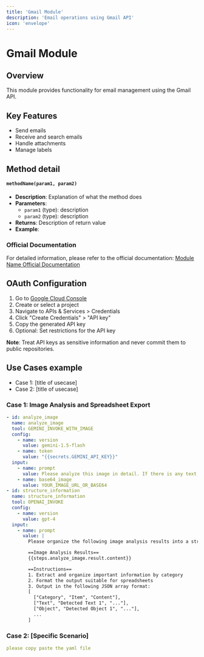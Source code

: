 ```yaml
---
title: 'Gmail Module'
description: 'Email operations using Gmail API'
icon: 'envelope'
---
```


# Gmail Module

## Overview

This module provides functionality for email management using the Gmail API.

## Key Features

- Send emails
- Receive and search emails
- Handle attachments
- Manage labels

## Method detail

#### `methodName(param1, param2)`
- **Description**: Explanation of what the method does
- **Parameters**:
  - `param1` (type): description
  - `param2` (type): description
- **Returns**: Description of return value
- **Example**:
### Official Documentation
For detailed information, please refer to the official documentation:
[Module Name Official Documentation](https://example.com/docs)


## OAuth Configuration

1. Go to [Google Cloud Console](https://console.cloud.google.com/)
2. Create or select a project
3. Navigate to APIs & Services > Credentials
4. Click "Create Credentials" > "API key"
5. Copy the generated API key
6. Optional: Set restrictions for the API key


**Note**: Treat API keys as sensitive information and never commit them to public repositories.

## Use Cases example
- Case 1: [title of usecase]
- Case 2: [title of usecase]

### Case 1: Image Analysis and Spreadsheet Export
```yaml
- id: analyze_image
  name: analyze_image
  tool: GEMINI_INVOKE_WITH_IMAGE
  config:
    - name: version
      value: gemini-1.5-flash
    - name: token
      value: "{{secrets.GEMINI_API_KEY}}"
  input:
    - name: prompt
      value: Please analyze this image in detail. If there is any text, extract it as well. Please provide as much detail as possible.
    - name: base64_image
      value: YOUR_IMAGE_URL_OR_BASE64
- id: structure_information
  name: structure_information
  tool: OPENAI_INVOKE
  config:
    - name: version
      value: gpt-4
  input:
    - name: prompt
      value: |
        Please organize the following image analysis results into a structured format.

        ==Image Analysis Results==
        {{steps.analyze_image.result.content}}

        ==Instructions==
        1. Extract and organize important information by category
        2. Format the output suitable for spreadsheets
        3. Output in the following JSON array format:
        [
          ["Category", "Item", "Content"],
          ["Text", "Detected Text 1", "..."],
          ["Object", "Detected Object 1", "..."],
          ...
        ]
```

### Case 2: [Specific Scenario]
```yaml
please copy paste the yaml file
```

